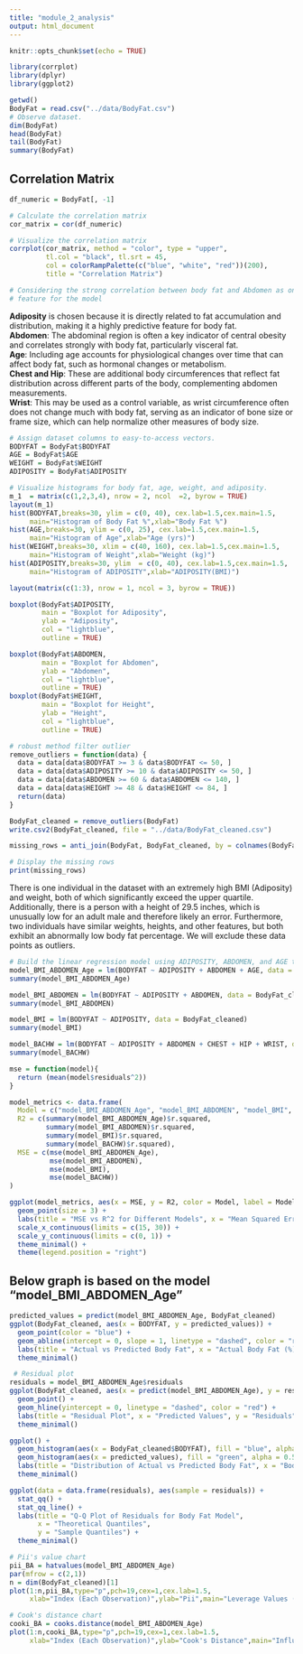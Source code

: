 ```yaml
---
title: "module_2_analysis"
output: html_document
---
```


```r
knitr::opts_chunk$set(echo = TRUE)
```


```r
library(corrplot)
library(dplyr)
library(ggplot2)
```

```r
getwd()
BodyFat = read.csv("../data/BodyFat.csv")
# Observe dataset.
dim(BodyFat)
head(BodyFat)
tail(BodyFat)
summary(BodyFat)
```




## Correlation Matrix

```r
df_numeric = BodyFat[, -1] 

# Calculate the correlation matrix
cor_matrix = cor(df_numeric)

# Visualize the correlation matrix
corrplot(cor_matrix, method = "color", type = "upper", 
         tl.col = "black", tl.srt = 45, 
         col = colorRampPalette(c("blue", "white", "red"))(200),
         title = "Correlation Matrix")

# Considering the strong correlation between body fat and Abdomen as one of the 
# feature for the model
```

**Adiposity** is chosen because it is directly related to fat accumulation and distribution, making it a highly predictive feature for body fat.\
**Abdomen**: The abdominal region is often a key indicator of central obesity and correlates strongly with body fat, particularly visceral fat.\
**Age**: Including age accounts for physiological changes over time that can affect body fat, such as hormonal changes or metabolism.\
**Chest and Hip**: These are additional body circumferences that reflect fat distribution across different parts of the body, complementing abdomen measurements.\
**Wrist**: This may be used as a control variable, as wrist circumference often does not change much with body fat, serving as an indicator of bone size or frame size, which can help normalize other measures of body size.



```r
# Assign dataset columns to easy-to-access vectors.
BODYFAT = BodyFat$BODYFAT
AGE = BodyFat$AGE
WEIGHT = BodyFat$WEIGHT
ADIPOSITY = BodyFat$ADIPOSITY

# Visualize histograms for body fat, age, weight, and adiposity.
m_1  = matrix(c(1,2,3,4), nrow = 2, ncol  =2, byrow = TRUE)
layout(m_1)
hist(BODYFAT,breaks=30, ylim = c(0, 40), cex.lab=1.5,cex.main=1.5,
     main="Histogram of Body Fat %",xlab="Body Fat %")
hist(AGE,breaks=30, ylim = c(0, 25), cex.lab=1.5,cex.main=1.5,
     main="Histogram of Age",xlab="Age (yrs)")
hist(WEIGHT,breaks=30, xlim = c(40, 160), cex.lab=1.5,cex.main=1.5,
     main="Histogram of Weight",xlab="Weight (kg)")
hist(ADIPOSITY,breaks=30, ylim  = c(0, 40), cex.lab=1.5,cex.main=1.5,
     main="Histogram of ADIPOSITY",xlab="ADIPOSITY(BMI)")
```


```r
layout(matrix(c(1:3), nrow = 1, ncol = 3, byrow = TRUE))

boxplot(BodyFat$ADIPOSITY,
        main = "Boxplot for Adiposity",
        ylab = "Adiposity",
        col = "lightblue",
        outline = TRUE)

boxplot(BodyFat$ABDOMEN,
        main = "Boxplot for Abdomen",
        ylab = "Abdomen",
        col = "lightblue",
        outline = TRUE)
boxplot(BodyFat$HEIGHT,
        main = "Boxplot for Height",
        ylab = "Height",
        col = "lightblue",
        outline = TRUE)
```


```r
# robust method filter outlier
remove_outliers = function(data) {
  data = data[data$BODYFAT >= 3 & data$BODYFAT <= 50, ]
  data = data[data$ADIPOSITY >= 10 & data$ADIPOSITY <= 50, ]
  data = data[data$ABDOMEN >= 60 & data$ABDOMEN <= 140, ]
  data = data[data$HEIGHT >= 48 & data$HEIGHT <= 84, ]
  return(data)
}

BodyFat_cleaned = remove_outliers(BodyFat)
write.csv2(BodyFat_cleaned, file = "../data/BodyFat_cleaned.csv")
```

```r
missing_rows = anti_join(BodyFat, BodyFat_cleaned, by = colnames(BodyFat))

# Display the missing rows
print(missing_rows)
```

There is one individual in the dataset with an extremely high BMI (Adiposity) and weight, both of which significantly exceed the upper quartile. Additionally, there is a person with a height of 29.5 inches, which is unusually low for an adult male and therefore likely an error. Furthermore, two individuals have similar weights, heights, and other features, but both exhibit an abnormally low body fat percentage. We will exclude these data points as outliers.




```r
# Build the linear regression model using ADIPOSITY, ABDOMEN, and AGE to predict BODYFAT
model_BMI_ABDOMEN_Age = lm(BODYFAT ~ ADIPOSITY + ABDOMEN + AGE, data = BodyFat_cleaned)
summary(model_BMI_ABDOMEN_Age)
```

```r
model_BMI_ABDOMEN = lm(BODYFAT ~ ADIPOSITY + ABDOMEN, data = BodyFat_cleaned)
summary(model_BMI_ABDOMEN)
```


```r
model_BMI = lm(BODYFAT ~ ADIPOSITY, data = BodyFat_cleaned)
summary(model_BMI)
```


```r
model_BACHW = lm(BODYFAT ~ ADIPOSITY + ABDOMEN + CHEST + HIP + WRIST, data = BodyFat_cleaned)
summary(model_BACHW)
```

```r
mse = function(model){
  return (mean(model$residuals^2))
}

model_metrics <- data.frame(
  Model = c("model_BMI_ABDOMEN_Age", "model_BMI_ABDOMEN", "model_BMI", "model_BACHW"),
  R2 = c(summary(model_BMI_ABDOMEN_Age)$r.squared, 
         summary(model_BMI_ABDOMEN)$r.squared, 
         summary(model_BMI)$r.squared, 
         summary(model_BACHW)$r.squared),  
  MSE = c(mse(model_BMI_ABDOMEN_Age), 
          mse(model_BMI_ABDOMEN), 
          mse(model_BMI), 
          mse(model_BACHW))
)
```

```r
ggplot(model_metrics, aes(x = MSE, y = R2, color = Model, label = Model)) +
  geom_point(size = 3) +               
  labs(title = "MSE vs R^2 for Different Models", x = "Mean Squared Error (MSE)", y = "R^2") +
  scale_x_continuous(limits = c(15, 30)) +  
  scale_y_continuous(limits = c(0, 1)) +
  theme_minimal() +
  theme(legend.position = "right") 
```

## Below graph is based on the model "model_BMI_ABDOMEN_Age"

```r

predicted_values = predict(model_BMI_ABDOMEN_Age, BodyFat_cleaned)
ggplot(BodyFat_cleaned, aes(x = BODYFAT, y = predicted_values)) +
  geom_point(color = "blue") +
  geom_abline(intercept = 0, slope = 1, linetype = "dashed", color = "red") +
  labs(title = "Actual vs Predicted Body Fat", x = "Actual Body Fat (%)", y = "Predicted Body Fat (%)") +
  theme_minimal()
```




```r
 # Residual plot
residuals = model_BMI_ABDOMEN_Age$residuals
ggplot(BodyFat_cleaned, aes(x = predict(model_BMI_ABDOMEN_Age), y = residuals)) +
  geom_point() +
  geom_hline(yintercept = 0, linetype = "dashed", color = "red") +
  labs(title = "Residual Plot", x = "Predicted Values", y = "Residuals") +
  theme_minimal()

```




```r
ggplot() +
  geom_histogram(aes(x = BodyFat_cleaned$BODYFAT), fill = "blue", alpha = 0.5, bins = 30) +
  geom_histogram(aes(x = predicted_values), fill = "green", alpha = 0.5, bins = 30) +
  labs(title = "Distribution of Actual vs Predicted Body Fat", x = "Body Fat (%)", y = "Count") +
  theme_minimal()
```


```r
ggplot(data = data.frame(residuals), aes(sample = residuals)) +
  stat_qq() +
  stat_qq_line() + 
  labs(title = "Q-Q Plot of Residuals for Body Fat Model",
       x = "Theoretical Quantiles",
       y = "Sample Quantiles") +
  theme_minimal()
```


```r
# Pii's value chart 
pii_BA = hatvalues(model_BMI_ABDOMEN_Age)
par(mfrow = c(2,1))
n = dim(BodyFat_cleaned)[1]
plot(1:n,pii_BA,type="p",pch=19,cex=1,cex.lab=1.5,
     xlab="Index (Each Observation)",ylab="Pii",main="Leverage Values (Pii for BodyFat and Adiposity)")

# Cook's distance chart 
cooki_BA = cooks.distance(model_BMI_ABDOMEN_Age)
plot(1:n,cooki_BA,type="p",pch=19,cex=1,cex.lab=1.5,
     xlab="Index (Each Observation)",ylab="Cook's Distance",main="Influence Values (Cook's Distance for BodyFat and Adiposity)")
```







